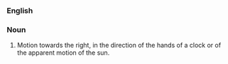 ===English===
===Noun===

#Motion towards the right, in the direction of the hands of a clock or of the apparent motion of the sun.